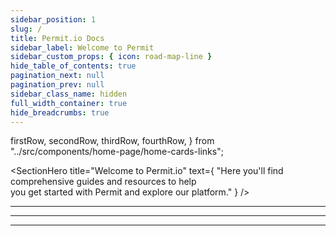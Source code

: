 ```yaml
---
sidebar_position: 1
slug: /
title: Permit.io Docs
sidebar_label: Welcome to Permit
sidebar_custom_props: { icon: road-map-line }
hide_table_of_contents: true
pagination_next: null
pagination_prev: null
sidebar_class_name: hidden
full_width_container: true
hide_breadcrumbs: true
---
```


  firstRow,
  secondRow,
  thirdRow,
  fourthRow,
} from "../src/components/home-page/home-cards-links";

<head>
  <title>Permit.io Docs</title>
</head>

<SectionHero
  title="Welcome to Permit.io"
  text={
    "Here you'll find comprehensive guides and resources to help </br> you get started with Permit and explore our platform."
  }
/>

<PagePadding>
  <PageVerticalPadding>
    <Container isGrid>
      <DocCardList articleClassName={"col "} items={firstRow} />
      <Hr />
      <DocCardList cols={3} articleClassName={"col "} items={secondRow} />
      <Hr />
      <DocCardList cols={3} articleClassName={"col "} items={thirdRow} />
      <Hr />
      <DocCardList articleClassName={"col "} items={fourthRow} />
    </Container>
  </PageVerticalPadding>
</PagePadding>
